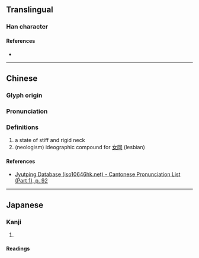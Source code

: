 {{character info}}
==Translingual==

===Han character===
{{Han char|rn=38|rad=女|as=06|sn=9|four=47420|canj=VBMR|ids=⿰女同}}

====References====
* {{Han ref|kx=0259.190|dkj=06203|dj=0525.190|hdz=21044.060|uh=59DB|ud=23003|bh=CE6F|bd=52847}}

----

==Chinese==
{{zh-forms}}

===Glyph origin===
{{Han etym}}

===Pronunciation===
{{zh-pron
|m=dòng
|c=dung6
|mc=y
|oc=y
|cat=
}}

===Definitions===
{{zh-hanzi}}


# a state of stiff and rigid neck
# (neologism) ideographic compound for [[女同]] (lesbian)

====References====
* [http://www.iso10646hk.net/jp/document/download.jsp Jyutping Database (iso10646hk.net) - Cantonese Pronunciation List (Part 1), p. 92]

----

==Japanese==

===Kanji===
{{ja-kanji|grade=|rs=女06}}

# {{rfdef|ja|sort=女06}}

====Readings====
{{ja-readings|on=[[とう]] (tō), [[ず]] (zu)|kun=}}